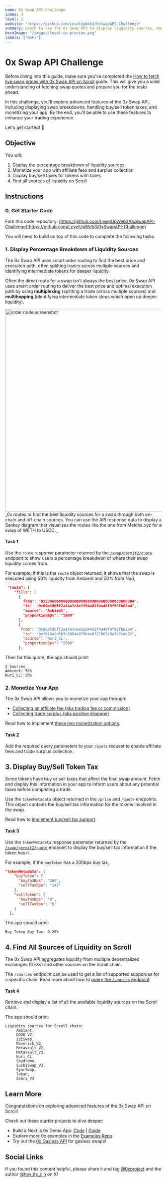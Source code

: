 ```yaml
---
name: 0x Swap API Challenge
index: 3
level: 2
website: "https://github.com/LevelUpWeb3/0xSwapAPI-Challenge"
summary: Learn to use the 0x Swap API to display liquidity sources, monetize your app, and manage token taxes on Scroll.
heroImage: "/images/level-up-preview.png"
labels: ["DeFi"]
---
```



# 0x Swap API Challenge

Before diving into this guide, make sure you’ve completed the [How to fetch live swap prices with 0x Swap API on Scroll](https://www.levelup.xyz/content/0x-on-scroll) guide. This will give you a solid understanding of fetching swap quotes and prepare you for the tasks ahead.

In this challenge, you'll explore advanced features of the 0x Swap API, including displaying swap breakdowns, handling buy/sell token taxes, and monetizing your app. By the end, you’ll be able to use these features to enhance your trading experience.

Let's get started! 💪

## Objective

You will:

1. Display the percentage breakdown of liquidity sources
2. Monetize your app with affiliate fees and surplus collection
3. Display buy/sell taxes for tokens with taxes
4. Find all sources of liquidity on Scroll

## Instructions

### 0. Get Starter Code

Fork this code repository: [https://github.com/LevelUpWeb3/0xSwapAPI-Challenge](https://github.com/LevelUpWeb3/0xSwapAPI-Challenge)

You will need to build on top of this code to complete the following tasks.

### 1. Display Percentage Breakdown of Liquidity Sources

The 0x Swap API uses smart order routing to find the best price and execution path, often splitting trades across multiple sources and identifying intermediate tokens for deeper liquidity.

Often the direct route for a swap isn't always the best price. 0x Swap API uses smart order routing to deliver the best price and optimal execution path by using **multiplexing** (splitting a trade across multiple sources) and **multihopping** (identifying intermediate token steps which open up deeper liquidity).

<div className="text-center">
  <img
    src="/images/challenges/order-route.png"
    alt="order route screenshot"
    width="650"
  />
  _0x routes to find the best liquidity sources for a swap through both on-chain
  and off-chain sources. You can use the API response data to display a Sankey diagram
  that visualizes the routes like the one from Matcha.xyz for a swap of WETH to USDC._
</div>

#### Task 1

Use the `route` response parameter returned by the [`/swap/permit2/quote`](https://0x.org/docs/api#tag/Swap/operation/swap::permit2::getQuote) endpoint to show users a percentage breakdwon of where their swap liquidity comes from.

For example, if this is the `route` object returned, it shows that the swap is executed using 50% liquidity from Ambient and 50% from Nuri,

```json
 "route": {
    "fills": [
      {
        from": "0x5300000000000000000000000000000000000004",
        "to": "0x06efdbff2a14a7c8e15944d1f4a48f9f95f663a4",
        "source": "Ambient",
        "proportionBps": "5000"
      },
      {
       from": "0x06efdbff2a14a7c8e15944d1f4a48f9f95f663a4",
        "to": "0xf610a9dfb7c89644979b4a0f27063e9e7d7cda32",
        "source": "Nuri_CL",
        "proportionBps": "5000"
      },
```

Then for this quote, the app should print:

```
2 Sources
Ambient: 50%
Nuri_CL: 50%
```

### 2. Monetize Your App

The 0x Swap API allows you to monetize your app through:

- [Collecting an affiliate fee (aka trading fee or commission)](https://0x.org/docs/0x-swap-api/guides/monetize-your-app-using-swap#option-1-collect-affiliate-fees)
- [Collecting trade surplus (aka positive slippage)](https://0x.org/docs/0x-swap-api/guides/monetize-your-app-using-swap#option-2-collect-trade-surplus)

Read how to implement [these two monetization options](https://0x.org/docs/0x-swap-api/guides/monetize-your-app-using-swap).

#### Task 2

Add the required query parameters to your `/quote` request to enable affiliate fees and trade surplus collection.

## 3. Display Buy/Sell Token Tax

Some tokens have buy or sell taxes that affect the final swap amount. Fetch and display this information in your app to inform users about any potential taxes before completing a trade.

Use the `tokenMetadata` object returned in the `/price` and `/quote` endpoints. This object contains the buy/sell tax information for the tokens involved in the swap.

Read how to [implement buy/sell tax support](https://0x.org/docs/developer-resources/buy-sell-tax-support).

#### Task 3

Use the `tokenMetadata` response parameter returned by the [`/swap/permit2/quote`](https://0x.org/docs/api#tag/Swap/operation/swap::permit2::getQuote) endpoint to display the buy/sell tax information if the token has it.

For example, if the `buyToken` has a 200bps buy tax,

```json
"tokenMetadata": {
    "buyToken": {
      "buyTaxBps": "200",
      "sellTaxBps": "147"
    },
    "sellToken": {
      "buyTaxBps": "0",
      "sellTaxBps": "0"
    }
  },
```

The app should print:

```
Buy Token Buy Tax: 0.20%
```

## 4. Find All Sources of Liquidity on Scroll

The 0x Swap API aggregates liquidity from multiple decentralized exchanges (DEXs) and other sources on the Scroll chain.

The `/sources` endpoint can be used to get a list of supported supporces for a specific chain. Read more about how to [query the `/sources` endpoint](https://0x.org/docs/api#tag/Sources).

#### Task 4

Retrieve and display a list of all the available liquidity sources on the Scroll chain.

The app should print:

```
Liquidity sources for Scroll chain:
     Ambient,
     DODO_V2,
     IziSwap,
     Maverick_V2,
     Metavault_V2,
     Metavault_V3,
     Nuri_CL,
     Skydrome,
     SushiSwap_V3,
     SyncSwap,
     Tokan,
     Zebra_V2
```

## Learn More

Congratulations on exploring advanced features of the 0x Swap API on Scroll!

Check out these starter projects to dive deeper:

- Build a Next.js 0x Demo App: [Code](https://github.com/0xProject/0x-examples/tree/main/swap-v2-next-app) | [Guide](./build-token-swap-dapp-nextjs)
- Explore more 0x examples in the [Examples Repo](https://github.com/0xProject/0x-examples)
- Try out the [0x Gasless API](https://0x.org/docs/gasless-api/introduction) for gasless swaps!

## Social Links

If you found this content helpful, please share it and tag [@0xproject](https://x.com/0xProject) and the author [@hey_its_jlin](https://x.com/hey_its_jlin) on X!
